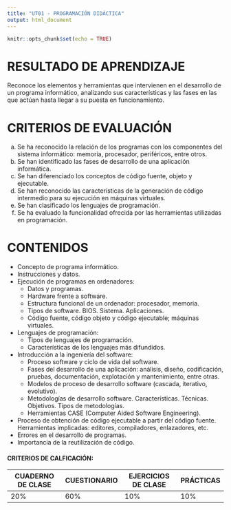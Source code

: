 ```yaml
---
title: "UT01 - PROGRAMACIÓN DIDÁCTICA"
output: html_document
---
```


```r
knitr::opts_chunk$set(echo = TRUE)
```

# RESULTADO DE APRENDIZAJE
Reconoce los elementos y herramientas que intervienen en el desarrollo de un programa informático, analizando sus características y las fases en las que actúan hasta llegar a su puesta en funcionamiento. 

# CRITERIOS DE EVALUACIÓN
a) Se ha reconocido la relación de los programas con los componentes del sistema
informático: memoria, procesador, periféricos, entre otros.  
b) Se han identificado las fases de desarrollo de una aplicación informática.  
c) Se han diferenciado los conceptos de código fuente, objeto y ejecutable.  
d) Se han reconocido las características de la generación de código intermedio para su ejecución en máquinas virtuales.  
e) Se han clasificado los lenguajes de programación.  
f) Se ha evaluado la funcionalidad ofrecida por las herramientas utilizadas en
programación. 


# CONTENIDOS
- Concepto de programa informático.
- Instrucciones y datos.
- Ejecución de programas en ordenadores:
   - Datos y programas.
   - Hardware frente a software.
   - Estructura funcional de un ordenador: procesador, memoria.
   - Tipos de software. BIOS. Sistema. Aplicaciones.
   - Código fuente, código objeto y código ejecutable; máquinas
virtuales.
- Lenguajes de programación:
   - Tipos de lenguajes de programación.
   - Características de los lenguajes más difundidos.
- Introducción a la ingeniería del software:
   - Proceso software y ciclo de vida del software.
   - Fases del desarrollo de una aplicación: análisis, diseño, codificación, pruebas, documentación, explotación y mantenimiento, entre otras.
   - Modelos de proceso de desarrollo software (cascada, iterativo, evolutivo).
   - Metodologías de desarrollo software. Características. Técnicas. Objetivos. Tipos de metodologías.
   - Herramientas CASE (Computer Aided Software Engineering).
- Proceso de obtención de código ejecutable a partir del código fuente. 
Herramientas implicadas: editores, compiladores, enlazadores, etc.
- Errores en el desarrollo de programas.
- Importancia de la reutilización de código. 



#### CRITERIOS DE CALFICACIÓN:
| CUADERNO DE CLASE | CUESTIONARIO | EJERCICIOS DE CLASE | PRÁCTICAS |
| -- | -- | -- | -- |
| 20% | 60% | 10% | 10% |




